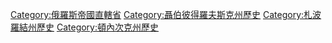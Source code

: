 {{Commons category|Ekaterinoslav Governorate}}
{{cat main}}
{{DEFAULTSORT:Yekaterinoslav Governorate}}
[[Category:俄羅斯帝國直轄省|Category:俄羅斯帝國直轄省]]
[[Category:聶伯彼得羅夫斯克州歷史|Category:聶伯彼得羅夫斯克州歷史]]
[[Category:札波羅結州歷史|Category:札波羅結州歷史]]
[[Category:頓內次克州歷史|Category:頓內次克州歷史]]